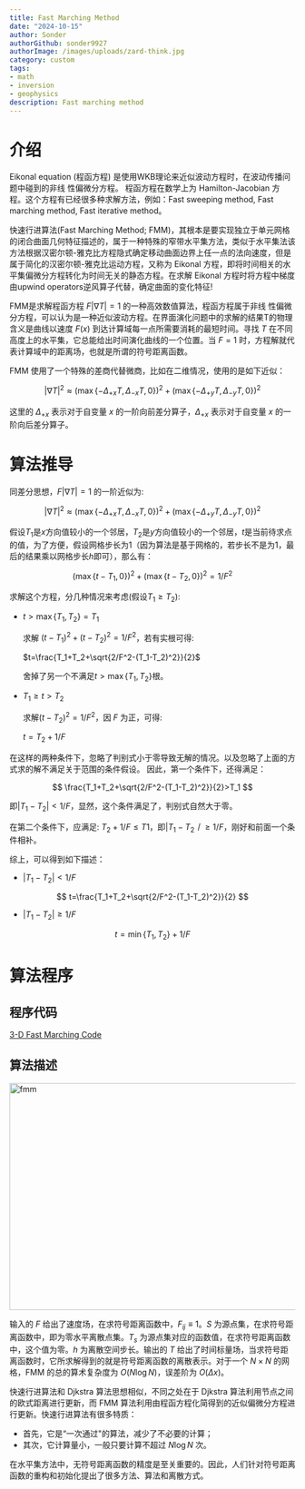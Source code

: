 ```yaml
---
title: Fast Marching Method
date: "2024-10-15"
author: Sonder
authorGithub: sonder9927
authorImage: /images/uploads/zard-think.jpg
category: custom
tags:
- math
- inversion
- geophysics
description: Fast marching method
---
```


# 介绍

Eikonal equation (程函方程) 是使用WKB理论来近似波动方程时，在波动传播问题中碰到的非线
性偏微分方程。
程函方程在数学上为 Hamilton-Jacobian 方程。这个方程有已经很多种求解方法，例如：Fast
sweeping method, Fast marching method, Fast iterative method。

快速行进算法(Fast Marching Method; FMM)，其根本是要实现独立于单元网格的闭合曲面几何特征描述的，属于一种特殊的窄带水平集方法，类似于水平集法该方法根据汉密尔顿-雅克比方程隐式确定移动曲面边界上任一点的法向速度，但是属于简化的汉密尔顿-雅克比运动方程，又称为 Eikonal 方程，即将时间相关的水平集偏微分方程转化为时间无关的静态方程。在求解 Eikonal 方程时将方程中梯度由upwind operators逆风算子代替，确定曲面的变化特征!

FMM是求解程函方程 $F|\nabla T|=1$ 的一种高效数值算法，程函方程属于非线
性偏微分方程，可以认为是一种近似波动方程。在界面演化问题中的求解的结果T的物理含义是曲线以速度 $F(x)$ 到达计算域每一点所需要消耗的最短时间。寻找 $T$ 在不同高度上的水平集，它总能给出时间演化曲线的一个位置。当 $F=1$ 时，方程解就代表计算域中的距离场，也就是所谓的符号距离函数。

FMM 使用了一个特殊的差商代替微商，比如在二维情况，使用的是如下近似：

$$
|\nabla T|^2\approx(\max\{-\Delta_{+x}T,\Delta_{-x}T,0\})^2+(\max\{-\Delta_{+y}T,\Delta_{-y}T,0\})^2
$$

这里的 $\Delta_{+x}$ 表示对于自变量 $x$ 的一阶向前差分算子，$\Delta_{+x}$ 表示对于自变量 $x$ 的一阶向后差分算子。

# 算法推导

同差分思想，$F|\nabla T|=1$ 的一阶近似为:

$$
|\nabla T|^2\approx(\max\{-\Delta_{+x}T,\Delta_{-x}T,0\})^2+(\max\{-\Delta_{+y}T,\Delta_{-y}T,0\})^2
$$

假设$T_1$是$x$方向值较小的一个邻居，$T_2$是$y$方向值较小的一个邻居，$t$是当前待求点的值，为了方便，假设网格步长为$1$（因为算法是基于网格的，若步长不是为$1$，最后的结果乘以网格步长$h$即可），那么有：

$$
(\max\{t-T_1,0\})^2+(\max\{t-T_2,0\})^2=1/F^2
$$

求解这个方程，分几种情况来考虑(假设$T_1\ge T_2$):

- $t>\max\{T_1,T_2\}=T_1$

    求解 $(t-T_1)^2+(t-T_2)^2=1/F^2$，若有实根可得:

    $t=\frac{T_1+T_2+\sqrt{2/F^2-(T_1-T_2)^2}}{2}$

    舍掉了另一个不满足$t>\max\{T_1,T_2\}$根。

- $T_1\ge t > T_2$

    求解$(t-T_2)^2=1/F^2$，因 $F$ 为正，可得:

    $t=T_2+1/F$

在这样的两种条件下，忽略了判别式小于零导致无解的情况。以及忽略了上面的方式求的解不满足关于范围的条件假设。
因此，第一个条件下，还得满足：

$$
\frac{T_1+T_2+\sqrt{2/F^2-(T_1-T_2)^2}}{2}>T_1
$$

即$|T_1- T_2|< 1/F$，显然，这个条件满足了，判别式自然大于零。

在第二个条件下，应满足: $T_2 +1/F \le T1$，即$|T_1-T_2丨\ge 1/F$，刚好和前面一个条件相补。

综上，可以得到如下描述：

- $|T_1-T_2|<1/F$

$$
t=\frac{T_1+T_2+\sqrt{2/F^2-(T_1-T_2)^2}}{2}
$$

- $|T_1-T_2| \ge 1/F$

$$
t=\min\{T_1,T_2\}+1/F
$$

# 算法程序

## 程序代码

[3-D Fast Marching Code](http://rses.anu.edu.au/seismology/soft/fmmcode/)

## 算法描述

<img src="/images/post-images/fmm_algorithm.png" alt="fmm" width="600" height="400"/>

输入的 $F$ 给出了速度场，在求符号距离函数中，$F_{ij}\equiv 1$。$S$ 为源点集，在求符号距离函数中，即为零水平离散点集。$T_s$ 为源点集对应的函数值，在求符号距离函数中，这个值为零。$h$ 为离散空间步长。输出的 $T$ 给出了时间标量场，当求符号距离函数时，它所求解得到的就是符号距离函数的离散表示。对于一个 $N\times N$ 的网格，FMM 的总的算术复杂度为 $O(N\log{N})$，误差阶为 $O(\Delta x)$。

快速行进算法和 Djkstra 算法思想相似，不同之处在于 Djkstra 算法利用节点之间的欧式距离进行更新，而 FMM 算法利用由程函方程化简得到的近似偏微分方程进行更新。快速行进算法有很多特质：

- 首先，它是“一次通过"的算法，减少了不必要的计算；
- 其次，它计算量小，一般只要计算不超过 $N\log{N}$ 次。

在水平集方法中，无符号距离函数的精度是至关重要的。因此，人们针对符号距离函数的重构和初始化提出了很多方法、算法和离散方式。

